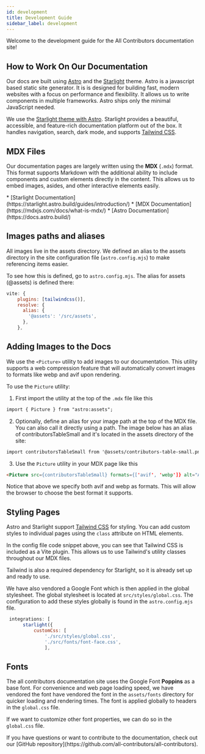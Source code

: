 ```yaml
---
id: development
title: Development Guide
sidebar_label: development
---
```


Welcome to the development guide for the All Contributors documentation site!

## How to Work On Our Documentation

Our docs are built using [Astro](https://astro.build/) and the [Starlight](https://starlight.astro.build/) theme.
Astro is a javascript based static site generator.
It is is designed for building fast, modern websites with a focus on performance and flexibility.
It allows us to write components in multiple frameworks.
Astro ships only the minimal JavaScript needed.

We use the [Starlight theme with Astro](https://starlight.astro.build/).
Starlight provides a beautiful, accessible, and feature-rich documentation platform out of the box.
It handles navigation, search, dark mode, and supports [Tailwind CSS](https://tailwindcss.com/docs).

## MDX Files

Our documentation pages are largely written using the  **MDX** (`.mdx`) format. This format supports Markdown with the additional ability to include components and custom elements directly in the content. This allows us to embed images, asides, and other interactive elements easily.

<Aside title="Helpful Links">
* [Starlight Documentation](https://starlight.astro.build/guides/introduction/)
* [MDX Documentation](https://mdxjs.com/docs/what-is-mdx/)
* [Astro Documentation](https://docs.astro.build/)
</Aside>

## Images paths and aliases

All images live in the assets directory.
We defined an alias to the assets directory in the site configuration file (`astro.config.mjs`) to make referencing items easier.

To see how this is defined, go to `astro.config.mjs`.
The alias for assets (@assets) is defined there:

```js
vite: {
    plugins: [tailwindcss()],
    resolve: {
      alias: {
        '@assets': '/src/assets',
      },
    },
```

## Adding Images to the Docs

We use the `<Picture>` utility to add images to our documentation. This utility supports a web compression feature that will automatically convert images to formats like webp and avif upon rendering.

To use the `Picture` utility:

1. First import the utility at the top of the `.mdx` file like this
  ```markdown
  import { Picture } from "astro:assets";
  ```
2. Optionally, define an alias for your image path at the top of the MDX file.
  You can also call it directly using a path.
  The image below has an alias of contributorsTableSmall and it's located in the assets directory of the site:
  ```markdown
  import contributorsTableSmall from '@assets/contributors-table-small.png';
  ```
3. Use the `Picture` utility in your MDX page like this
  ```markdown
  <Picture src={contributorsTableSmall} formats={['avif', 'webp']} alt="A screenshot of github showing a comment that says please add @user for docs." />
  ```

Notice that above we specify both avif and webp as formats.
This will allow the browser to choose the best format it supports.

## Styling Pages

Astro and Starlight support [Tailwind CSS](https://tailwindcss.com/docs) for styling.
You can add custom styles to individual pages using the `class` attribute on HTML elements.

In the config file code snippet above, you can see that Tailwind CSS is included as a Vite plugin. This allows us to use Tailwind's utility classes throughout our MDX files.

Tailwind is also a required dependency for Starlight, so it is already set up and ready to use.

We have also vendored a Google Font which is then applied in the global stylesheet.
The global stylesheet is located at `src/styles/global.css`. The configuration to add 
these styles globally is found in the `astro.config.mjs` file.

```js
 integrations: [
      starlight({
          customCss: [
              './src/styles/global.css',
              './src/fonts/font-face.css',
              ],
```

## Fonts

The all contributors documentation site uses the Google Font **Poppins** as a 
base font. For convenience and web page loading speed, we have vendored the font 
have vendored the font in the `assets/fonts` directory for quicker loading and 
rendering times. The font is applied globally to headers in the `global.css` file.

If we want to customize other font properties, we can do so in the `global.css` file.

<Aside type="note" title="Need Help?">
If you have questions or want to contribute to the documentation, check out our [GitHub repository](https://github.com/all-contributors/all-contributors).
</Aside>
